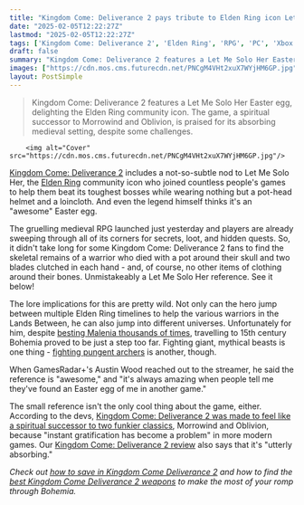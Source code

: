```yaml
---
title: "Kingdom Come: Deliverance 2 pays tribute to Elden Ring icon Let Me Solo Her - and the legend himself thinks the Easter egg is 'awesome'"
date: "2025-02-05T12:22:27Z"
lastmod: "2025-02-05T12:22:27Z"
tags: ['Kingdom Come: Deliverance 2', 'Elden Ring', 'RPG', 'PC', 'Xbox', 'PlayStation', 'Action RPG', 'Medieval']
draft: false
summary: "Kingdom Come: Deliverance 2 features a Let Me Solo Her Easter egg, delighting the Elden Ring community icon.  The game, a spiritual successor to Morrowind and Oblivion,  is praised for its absorbing medieval setting, despite some challenges."
images: ["https://cdn.mos.cms.futurecdn.net/PNCgM4VHt2xuX7WYjHM6GP.jpg"]
layout: PostSimple
---
```

> Kingdom Come: Deliverance 2 features a Let Me Solo Her Easter egg, delighting the Elden Ring community icon.  The game, a spiritual successor to Morrowind and Oblivion,  is praised for its absorbing medieval setting, despite some challenges.


        <img alt="Cover" src="https://cdn.mos.cms.futurecdn.net/PNCgM4VHt2xuX7WYjHM6GP.jpg"/>
        
[Kingdom Come: Deliverance 2](https://www.gamesradar.com/kingdom-come-deliverance-2/) includes a not-so-subtle nod to Let Me Solo Her, the [Elden Ring](https://www.gamesradar.com/elden-ring-guide/) community icon who joined countless people's games to help them beat its toughest bosses while wearing nothing but a pot-head helmet and a loincloth. And even the legend himself thinks it's an "awesome" Easter egg.

The gruelling medieval RPG launched just yesterday and players are already sweeping through all of its corners for secrets, loot, and hidden quests. So, it didn't take long for some Kingdom Come: Deliverance 2 fans to find the skeletal remains of a warrior who died with a pot around their skull and two blades clutched in each hand - and, of course, no other items of clothing around their bones. Unmistakeably a Let Me Solo Her reference. See it below!

The lore implications for this are pretty wild. Not only can the hero jump between multiple Elden Ring timelines to help the various warriors in the Lands Between, he can also jump into different universes. Unfortunately for him, despite [besting Malenia thousands of times](https://www.gamesradar.com/let-me-solo-her-has-played-elden-ring-for-almost-1000-hours-and-beaten-malenia-over-4000-times/), travelling to 15th century Bohemia proved to be just a step too far. Fighting giant, mythical beasts is one thing - [fighting pungent archers](https://www.gamesradar.com/games/rpg/kingdom-come-deliverance-2-trades-skyrim-stealth-archers-for-stinky-smelly-archers-you-can-get-so-filthy-that-npcs-catch-you-broadcasting-body-odor-so-wash-your-hands-kids/) is another, though.

When GamesRadar+'s Austin Wood reached out to the streamer, he said the reference is "awesome," and "it's always amazing when people tell me they've found an Easter egg of me in another game."

The small reference isn't the only cool thing about the game, either. According to the devs, [Kingdom Come: Deliverance 2 was made to feel like a spiritual successor to two funkier classics](https://www.gamesradar.com/games/rpg/instant-gratification-in-gaming-has-become-a-problem-kingdom-come-deliverance-2-dev-says-the-rpg-is-meant-to-feel-like-a-spiritual-successor-to-oblivion-and-morrowind/), Morrowind and Oblivion, because "instant gratification has become a problem" in more modern games. Our [Kingdom Come: Deliverance 2 review](https://www.gamesradar.com/games/rpg/kingdom-come-deliverance-2-review-even-if-some-friction-can-lead-to-frustration-its-realization-of-medieval-life-remains-utterly-absorbing/) also says that it's "utterly absorbing."

*Check out *[<u><em>how to save in Kingdom Come Deliverance 2</em></u>](https://www.gamesradar.com/games/action-rpg/kingdom-come-deliverance-2-save-saviour-schnapps/)* and how to find the *[<u><em>best Kingdom Come Deliverance 2 weapons</em></u>](https://www.gamesradar.com/games/action-rpg/kingdom-come-deliverance-2-weapons-best/)* to make the most of your romp through Bohemia.*
        
